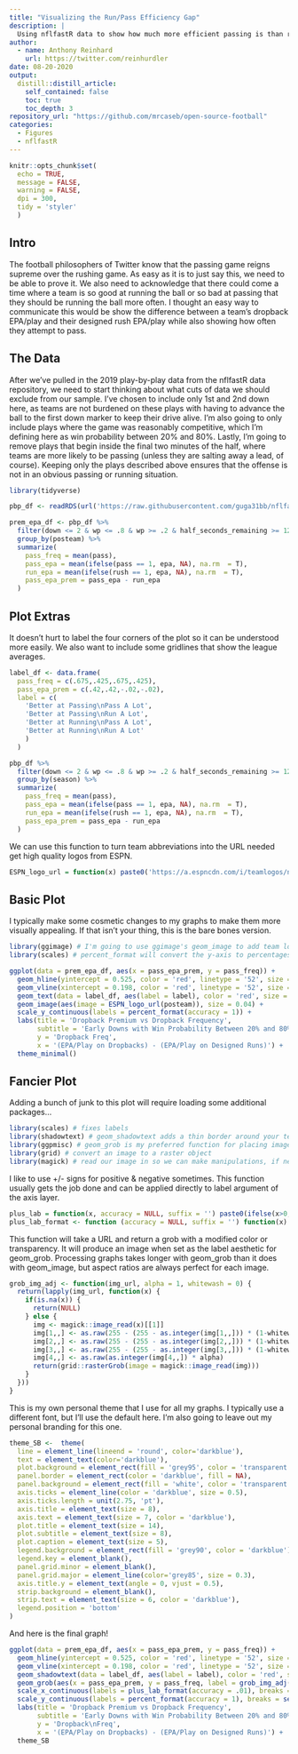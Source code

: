 ```yaml
---
title: "Visualizing the Run/Pass Efficiency Gap"
description: |
  Using nflfastR data to show how much more efficient passing is than rushing at the team level
author:
  - name: Anthony Reinhard
    url: https://twitter.com/reinhurdler
date: 08-20-2020
output:
  distill::distill_article:
    self_contained: false
    toc: true
    toc_depth: 3
repository_url: "https://github.com/mrcaseb/open-source-football"
categories:
  - Figures
  - nflfastR
---
```


```r
knitr::opts_chunk$set(
  echo = TRUE, 
  message = FALSE, 
  warning = FALSE, 
  dpi = 300, 
  tidy = 'styler'
  )
```
## Intro

The football philosophers of Twitter know that the passing game reigns supreme over the rushing game. As easy as it is to just say this, we need to be able to prove it. We also need to acknowledge that there could come a time where a team is so good at running the ball or so bad at passing that they should be running the ball more often. I thought an easy way to communicate this would be show the difference between a team's dropback EPA/play and their designed rush EPA/play while also showing how often they attempt to pass.

## The Data

After we've pulled in the 2019 play-by-play data from the nflfastR data repository, we need to start thinking about what cuts of data we should exclude from our sample. I've chosen to include only 1st and 2nd down here, as teams are not burdened on these plays with having to advance the ball to the first down marker to keep their drive alive. I'm also going to only include plays where the game was reasonably competitive, which I'm defining here as win probability between 20% and 80%. Lastly, I'm going to remove plays that begin inside the final two minutes of the half, where teams are more likely to be passing (unless they are salting away a lead, of course). Keeping only the plays described above ensures that the offense is not in an obvious passing or running situation.

``` r
library(tidyverse)

pbp_df <- readRDS(url('https://raw.githubusercontent.com/guga31bb/nflfastR-data/master/data/play_by_play_2019.rds'))

prem_epa_df <- pbp_df %>% 
  filter(down <= 2 & wp <= .8 & wp >= .2 & half_seconds_remaining >= 120) %>% 
  group_by(posteam) %>% 
  summarize(
    pass_freq = mean(pass),
    pass_epa = mean(ifelse(pass == 1, epa, NA), na.rm  = T),
    run_epa = mean(ifelse(rush == 1, epa, NA), na.rm  = T),
    pass_epa_prem = pass_epa - run_epa
  )
```

## Plot Extras

It doesn't hurt to label the four corners of the plot so it can be understood more easily. We also want to include some gridlines that show the league averages.

``` r
label_df <- data.frame(
  pass_freq = c(.675,.425,.675,.425),
  pass_epa_prem = c(.42,.42,-.02,-.02),
  label = c(
    'Better at Passing\nPass A Lot',
    'Better at Passing\nRun A Lot',
    'Better at Running\nPass A Lot',
    'Better at Running\nRun A Lot'
    )
  )

pbp_df %>% 
  filter(down <= 2 & wp <= .8 & wp >= .2 & half_seconds_remaining >= 120) %>% 
  group_by(season) %>% 
  summarize(
    pass_freq = mean(pass),
    pass_epa = mean(ifelse(pass == 1, epa, NA), na.rm  = T),
    run_epa = mean(ifelse(rush == 1, epa, NA), na.rm  = T),
    pass_epa_prem = pass_epa - run_epa
  )
```

We can use this function to turn team abbreviations into the URL needed get high quality logos from ESPN. 

``` r
ESPN_logo_url = function(x) paste0('https://a.espncdn.com/i/teamlogos/nfl/500/',x,'.png')
```

## Basic Plot

I typically make some cosmetic changes to my graphs to make them more visually appealing. If that isn't your thing, this is the bare bones version.

```r
library(ggimage) # I'm going to use ggimage's geom_image to add team logos here
library(scales) # percent_format will convert the y-axis to percentages

ggplot(data = prem_epa_df, aes(x = pass_epa_prem, y = pass_freq)) +
  geom_hline(yintercept = 0.525, color = 'red', linetype = '52', size = 0.2) +
  geom_vline(xintercept = 0.198, color = 'red', linetype = '52', size = 0.2) +
  geom_text(data = label_df, aes(label = label), color = 'red', size = 1.5) +
  geom_image(aes(image = ESPN_logo_url(posteam)), size = 0.04) +
  scale_y_continuous(labels = percent_format(accuracy = 1)) +
  labs(title = 'Dropback Premium vs Dropback Frequency',
       subtitle = 'Early Downs with Win Probability Between 20% and 80% Outside of\nLast Two Minutes of The Half',
       y = 'Dropback Freq',
       x = '(EPA/Play on Dropbacks) - (EPA/Play on Designed Runs)') +
  theme_minimal()

```

## Fancier Plot

Adding a bunch of junk to this plot will require loading some additional packages...

``` r
library(scales) # fixes labels
library(shadowtext) # geom_shadowtext adds a thin border around your text, making it more readable
library(ggpmisc) # geom_grob is my preferred function for placing images on plots
library(grid) # convert an image to a raster object
library(magick) # read our image in so we can make manipulations, if needed
```

I like to use +/- signs for positive & negative sometimes. This function usually gets the job done and can be applied directly to label argument of the axis layer.

``` r
plus_lab = function(x, accuracy = NULL, suffix = '') paste0(ifelse(x>0,'+',''),number(x, accuracy = accuracy, suffix = suffix, scale = ifelse(suffix == '%', 100, 1)))
plus_lab_format <- function (accuracy = NULL, suffix = '') function(x) plus_lab(x, accuracy = accuracy, suffix = suffix)
```

This function will take a URL and return a grob with a modified color or transparency. It will produce an image when set as the label aesthetic for geom_grob. Processing graphs takes longer with geom_grob than it does with geom_image, but aspect ratios are always perfect for each image.

``` r
grob_img_adj <- function(img_url, alpha = 1, whitewash = 0) {
  return(lapply(img_url, function(x) {
    if(is.na(x)) {
      return(NULL)
    } else {     
      img <- magick::image_read(x)[[1]]
      img[1,,] <- as.raw(255 - (255 - as.integer(img[1,,])) * (1-whitewash))
      img[2,,] <- as.raw(255 - (255 - as.integer(img[2,,])) * (1-whitewash))
      img[3,,] <- as.raw(255 - (255 - as.integer(img[3,,])) * (1-whitewash))
      img[4,,] <- as.raw(as.integer(img[4,,]) * alpha)
      return(grid::rasterGrob(image = magick::image_read(img)))
    }
  }))
}
```

This is my own personal theme that I use for all my graphs. I typically use a different font, but I'll use the default here. I'm also going to leave out my personal branding for this one.

``` r
theme_SB <-  theme(
  line = element_line(lineend = 'round', color='darkblue'),
  text = element_text(color='darkblue'),
  plot.background = element_rect(fill = 'grey95', color = 'transparent'),
  panel.border = element_rect(color = 'darkblue', fill = NA),
  panel.background = element_rect(fill = 'white', color = 'transparent'),
  axis.ticks = element_line(color = 'darkblue', size = 0.5),
  axis.ticks.length = unit(2.75, 'pt'),
  axis.title = element_text(size = 8),
  axis.text = element_text(size = 7, color = 'darkblue'),
  plot.title = element_text(size = 14),
  plot.subtitle = element_text(size = 8),
  plot.caption = element_text(size = 5),
  legend.background = element_rect(fill = 'grey90', color = 'darkblue'),
  legend.key = element_blank(),
  panel.grid.minor = element_blank(),
  panel.grid.major = element_line(color='grey85', size = 0.3),
  axis.title.y = element_text(angle = 0, vjust = 0.5),
  strip.background = element_blank(),
  strip.text = element_text(size = 6, color = 'darkblue'),
  legend.position = 'bottom'
) 
```

And here is the final graph!

```r
ggplot(data = prem_epa_df, aes(x = pass_epa_prem, y = pass_freq)) +
  geom_hline(yintercept = 0.525, color = 'red', linetype = '52', size = 0.2) +
  geom_vline(xintercept = 0.198, color = 'red', linetype = '52', size = 0.2) +
  geom_shadowtext(data = label_df, aes(label = label), color = 'red', size = 1.5, bg.color = 'white', bg.r = 0.2) +
  geom_grob(aes(x = pass_epa_prem, y = pass_freq, label = grob_img_adj(ESPN_logo_url(posteam), alpha = 0.7), vp.height = 0.06)) +
  scale_x_continuous(labels = plus_lab_format(accuracy = .01), breaks = seq(-1,1,.1), limits = c(-0.1,0.5), expand = expansion(mult = c(0.02,0.02))) +
  scale_y_continuous(labels = percent_format(accuracy = 1), breaks = seq(0,1,.05), limits = c(.4,.7), expand = expansion(mult = c(0.03,0.03))) +
  labs(title = 'Dropback Premium vs Dropback Frequency',
       subtitle = 'Early Downs with Win Probability Between 20% and 80% Outside of Last Two\nMinutes of The Half',
       y = 'Dropback\nFreq',
       x = '(EPA/Play on Dropbacks) - (EPA/Play on Designed Runs)') +
  theme_SB
```
